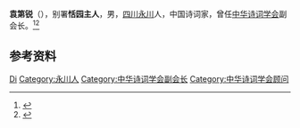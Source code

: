 '''袁第锐'''（{{bd|1923年||2010年|4月28日}}），别署'''恬园主人'''，男，[[四川|四川]][[永川市|永川]]人，中国诗词家，曾任[[中华诗词学会|中华诗词学会]]副会长。<ref>{{Cite book|title=中国社会团体会长秘书长辞典|author=黄汉江主编|publisher=上海科学技术文献出版社|year=1999|isbn=|location=上海|pages=}}</ref><ref>{{Cite book|title=当代诗词家大辞典|author=丁永淮主编; 黄才钦, 熊文祥, 吴健中等副主编|publisher=华中师范大学出版社|year=1996|isbn=|location=武汉|pages=}}</ref>

== 参考资料 ==
{{reflist}}

{{中国人物小作品}}
{{Navboxes
| title  = 袁第锐在[[中华诗词学会|中华诗词学会]]的职务
| list1  =
{{中华诗词学会第一届理事会}}
{{中华诗词学会第二届理事会}}
}}

{{Authority control}}
{{DEFAULTSORT:Yuan袁}}
[[Category:袁姓|Di]]
[[Category:永川人|Category:永川人]]
[[Category:中华诗词学会副会长|Category:中华诗词学会副会长]]
[[Category:中华诗词学会顾问|Category:中华诗词学会顾问]]